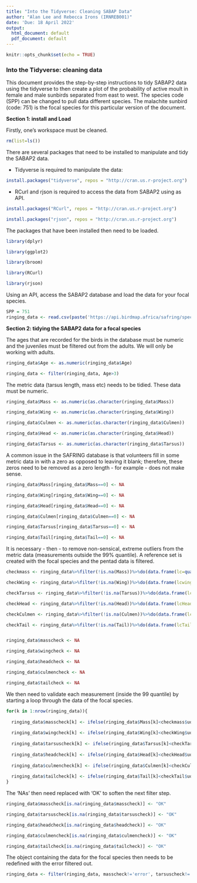 ```yaml
---
title: "Into the Tidyverse: Cleaning SABAP Data"
author: "Alan Lee and Rebecca Irons (IRNREB001)"
date: 'Due: 18 April 2022'
output:
  html_document: default
  pdf_document: default
---
```


```r
knitr::opts_chunk$set(echo = TRUE)
```

### Into the Tidyverse: cleaning data

This document provides the step-by-step instructions to tidy SABAP2 data using the tidyverse
to then create a plot of the probability of active moult in female and male sunbirds separated
from east to west. The species code (SPP) can be changed to pull data different species. 
The malachite sunbird (code: 751) is the focal species for this particular version of the document. 

**Section 1: install and Load**


Firstly, one's workspace must be cleaned. 

```r

rm(list=ls())
```


There are several packages that need to be installed to manipulate and tidy the SABAP2 data. 

- Tidyverse is required to manipulate the data: 
```r
install.packages("tidyverse", repos = "http://cran.us.r-project.org")
```

- RCurl and rjson is required to access the data from SABAP2 using as API.  
```r
install.packages("RCurl", repos = "http://cran.us.r-project.org")

install.packages("rjson", repos = "http://cran.us.r-project.org")
```


The packages that have been installed then need to be loaded. 

```r
library(dplyr)

library(ggplot2)

library(broom)

library(RCurl)

library(rjson)
```


Using an API, access the SABAP2 database and load the data for your focal species. 

```r
SPP = 751
ringing_data <- read.csv(paste('https://api.birdmap.africa/safring/species/records_list/',SPP,'?format=csv',sep=""))
```



**Section 2: tidying the SABAP2 data for a focal species**

The ages that are recorded for the birds in the database must be numeric and the juveniles must be filtered out from the adults. We will only be working with adults. 

```r

ringing_data$Age <- as.numeric(ringing_data$Age)

ringing_data <- filter(ringing_data, Age>3)
```


The metric data (tarsus length, mass etc) needs to be tidied. These data must be numeric.
```r

ringing_data$Mass <- as.numeric(as.character(ringing_data$Mass))

ringing_data$Wing <- as.numeric(as.character(ringing_data$Wing))

ringing_data$Culmen <- as.numeric(as.character(ringing_data$Culmen)) 

ringing_data$Head <- as.numeric(as.character(ringing_data$Head))

ringing_data$Tarsus <- as.numeric(as.character(ringing_data$Tarsus))
```


A common issue in the SAFRING database is that volunteers fill in some metric data in with a zero as opposed to leaving it blank; therefore, these zeros need to be removed as a zero length - for example - does not make sense. 

```r

ringing_data$Mass[ringing_data$Mass==0] <- NA

ringing_data$Wing[ringing_data$Wing==0] <- NA

ringing_data$Head[ringing_data$Head==0] <- NA

ringing_data$Culmen[ringing_data$Culmen==0] <- NA

ringing_data$Tarsus[ringing_data$Tarsus==0] <- NA

ringing_data$Tail[ringing_data$Tail==0] <- NA

```


It is necessary - then - to remove non-sensical, extreme outliers from the metric data (measurements outside the 99% quantile). A reference set is created with the focal species and the pentad data is filtered.

```r
  
checkmass <- ringing_data%>%filter(!is.na(Mass))%>%do(data.frame(lc=quantile(.$Mass, c(.05)), uq=quantile(.$Mass, c(.995)), n=length(.$Mass) ))

checkWing <- ringing_data%>%filter(!is.na(Wing))%>%do(data.frame(lcwing=quantile(.$Wing, c(.005)), uqwing=quantile(.$Wing, c(.995)), n=length(.$Wing)))

checkTarsus <- ringing_data%>%filter(!is.na(Tarsus))%>%do(data.frame(lctarsus=quantile(.$Tarsus, c(.005)), uqtarsus=quantile(.$Tarsus, c(.995)), n=length(.$Tarsus)))

checkHead <- ringing_data%>%filter(!is.na(Head))%>%do(data.frame(lcHead=quantile(.$Head, c(.005)), uqHead=quantile(.$Head, c(.995)), n=length(.$Head)))

checkCulmen <- ringing_data%>%filter(!is.na(Culmen))%>%do(data.frame(lcCulmen=quantile(.$Culmen, c(.005)), uqCulmen=quantile(.$Culmen, c(.995)), n=length(.$Culmen)))

checkTail <- ringing_data%>%filter(!is.na(Tail))%>%do(data.frame(lcTail=quantile(.$Tail, c(.005)), uqTail=quantile(.$Tail, c(.995)), n=length(.$Tail)))


ringing_data$masscheck <- NA

ringing_data$wingcheck <- NA

ringing_data$headcheck <- NA

ringing_data$culmencheck <- NA

ringing_data$tailcheck <- NA
```


We then need to validate each measurement (inside the 99 quantile) by starting a loop through the data of the focal species.

```r

for(k in 1:nrow(ringing_data)){
  
  ringing_data$masscheck[k] <- ifelse(ringing_data$Mass[k]<checkmass$uq & ringing_data$Mass[k]>checkmass$lc , "OK", "error")  
  
  ringing_data$wingcheck[k] <- ifelse(ringing_data$Wing[k]<checkWing$uq & ringing_data$Wing[k]>checkWing$lc , "OK", "error") 
  
  ringing_data$tarsuscheck[k] <- ifelse(ringing_data$Tarsus[k]<checkTarsus$uq & ringing_data$Tarsus[k]>checkTarsus$lc , "OK", "error")  
  
  ringing_data$headcheck[k] <- ifelse(ringing_data$Head[k]<checkHead$uq & ringing_data$Head[k]>checkHead$lc , "OK", "error") 
  
  ringing_data$culmencheck[k] <- ifelse(ringing_data$Culmen[k]<checkCulmen$uq & ringing_data$Culmen[k]>checkCulmen$lc , "OK", "error") 
  
  ringing_data$tailcheck[k] <- ifelse(ringing_data$Tail[k]<checkTail$uq & ringing_data$Tail[k]>checkTail$lc , "OK", "error")  
}  
```


The 'NAs' then need replaced with 'OK' to soften the next filter step.

```r

ringing_data$masscheck[is.na(ringing_data$masscheck)] <- "OK"

ringing_data$tarsuscheck[is.na(ringing_data$tarsuscheck)] <- "OK"

ringing_data$headcheck[is.na(ringing_data$headcheck)] <- "OK"

ringing_data$culmencheck[is.na(ringing_data$culmencheck)] <- "OK"

ringing_data$tailcheck[is.na(ringing_data$tailcheck)] <- "OK"
```


The object containing the data for the focal species then needs to be redefined with the error filtered out. 

```r

ringing_data <- filter(ringing_data, masscheck!='error', tarsuscheck!='error',headcheck!='error',culmencheck!='error',tailcheck!='error')

```


